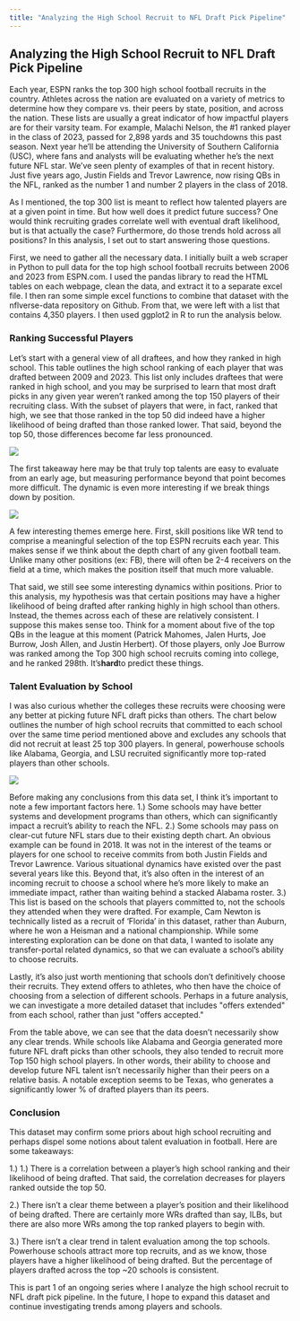```yaml
---
title: "Analyzing the High School Recruit to NFL Draft Pick Pipeline"
---
```


## Analyzing the High School Recruit to NFL Draft Pick Pipeline

Each year, ESPN ranks the top 300 high school football recruits in the country. Athletes across the nation are evaluated on a variety of metrics to determine how they compare vs. their peers by state, position, and across the nation. These lists are usually a great indicator of how impactful players are for their varsity team. For example, Malachi Nelson, the #1 ranked player in the class of 2023, passed for 2,898 yards and 35 touchdowns this past season. Next year he'll be attending the University of Southern California (USC), where fans and analysts will be evaluating whether he's the next future NFL star. We've seen plenty of examples of that in recent history. Just five years ago, Justin Fields and Trevor Lawrence, now rising QBs in the NFL, ranked as the number 1 and number 2 players in the class of 2018.

As I mentioned, the top 300 list is meant to reflect how talented players are at a given point in time. But how well does it predict future success? One would think recruiting grades correlate well with eventual draft likelihood, but is that actually the case? Furthermore, do those trends hold across all positions? In this analysis, I set out to start answering those questions.

First, we need to gather all the necessary data. I initially built a web scraper in Python to pull data for the top high school football recruits between 2006 and 2023 from ESPN.com. I used the pandas library to read the HTML tables on each webpage, clean the data, and extract it to a separate excel file. I then ran some simple excel functions to combine that dataset with the nflverse-data repository on Github. From that, we were left with a list that contains 4,350 players. I then used ggplot2 in R to run the analysis below.

### Ranking Successful Players

Let's start with a general view of all draftees, and how they ranked in high school. This table outlines the high school ranking of each player that was drafted between 2009 and 2023. This list only includes draftees that were ranked in high school, and you may be surprised to learn that most draft picks in any given year weren't ranked among the top 150 players of their recruiting class. With the subset of players that were, in fact, ranked that high, we see that those ranked in the top 50 did indeed have a higher likelihood of being drafted than those ranked lower. That said, beyond the top 50, those differences become far less pronounced.

![](images/image-578948566.png)

The first takeaway here may be that truly top talents are easy to evaluate from an early age, but measuring performance beyond that point becomes more difficult. The dynamic is even more interesting if we break things down by position.

![](images/image-582781256.png)

A few interesting themes emerge here. First, skill positions like WR tend to comprise a meaningful selection of the top ESPN recruits each year. This makes sense if we think about the depth chart of any given football team. Unlike many other positions (ex: FB), there will often be 2-4 receivers on the field at a time, which makes the position itself that much more valuable.

That said, we still see some interesting dynamics within positions. Prior to this analysis, my hypothesis was that certain positions may have a higher likelihood of being drafted after ranking highly in high school than others. Instead, the themes across each of these are relatively consistent. I suppose this makes sense too. Think for a moment about five of the top QBs in the league at this moment (Patrick Mahomes, Jalen Hurts, Joe Burrow, Josh Allen, and Justin Herbert). Of those players, only Joe Burrow was ranked among the Top 300 high school recruits coming into college, and he ranked 298th. It's**hard**to predict these things.

### Talent Evaluation by School

I was also curious whether the colleges these recruits were choosing were any better at picking future NFL draft picks than others. The chart below outlines the number of high school recruits that committed to each school over the same time period mentioned above and excludes any schools that did not recruit at least 25 top 300 players. In general, powerhouse schools like Alabama, Georgia, and LSU recruited significantly more top-rated players than other schools.

![](images/image-701040467.png)

Before making any conclusions from this data set, I think it's important to note a few important factors here. 1.) Some schools may have better systems and development programs than others, which can significantly impact a recruit's ability to reach the NFL. 2.) Some schools may pass on clear-cut future NFL stars due to their existing depth chart. An obvious example can be found in 2018. It was not in the interest of the teams or players for one school to receive commits from both Justin Fields and Trevor Lawrence. Various situational dynamics have existed over the past several years like this. Beyond that, it's also often in the interest of an incoming recruit to choose a school where he's more likely to make an immediate impact, rather than waiting behind a stacked Alabama roster. 3.) This list is based on the schools that players committed to, not the schools they attended when they were drafted. For example, Cam Newton is technically listed as a recruit of 'Florida' in this dataset, rather than Auburn, where he won a Heisman and a national championship. While some interesting exploration can be done on that data, I wanted to isolate any transfer-portal related dynamics, so that we can evaluate a school's ability to choose recruits.

Lastly, it's also just worth mentioning that schools don't definitively choose their recruits. They extend offers to athletes, who then have the choice of choosing from a selection of different schools. Perhaps in a future analysis, we can investigate a more detailed dataset that includes \"offers extended\" from each school, rather than just \"offers accepted.\"

From the table above, we can see that the data doesn't necessarily show any clear trends. While schools like Alabama and Georgia generated more future NFL draft picks than other schools, they also tended to recruit more Top 150 high school players. In other words, their ability to choose and develop future NFL talent isn't necessarily higher than their peers on a relative basis. A notable exception seems to be Texas, who generates a significantly lower % of drafted players than its peers.

### Conclusion

This dataset may confirm some priors about high school recruiting and perhaps dispel some notions about talent evaluation in football. Here are some takeaways:

1.) 1.) There is a correlation between a player's high school ranking and their likelihood of being drafted. That said, the correlation decreases for players ranked outside the top 50.

2.) There isn't a clear theme between a player's position and their likelihood of being drafted. There are certainly more WRs drafted than say, ILBs, but there are also more WRs among the top ranked players to begin with.

3.) There isn't a clear trend in talent evaluation among the top schools. Powerhouse schools attract more top recruits, and as we know, those players have a higher likelihood of being drafted. But the percentage of players drafted across the top \~20 schools is consistent.

This is part 1 of an ongoing series where I analyze the high school recruit to NFL draft pick pipeline. In the future, I hope to expand this dataset and continue investigating trends among players and schools.
